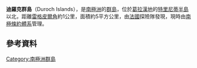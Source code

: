 {{Coord|63|18|S|57|54|W|source:GNIS|display=title}} 

'''迪羅克群島'''（Duroch Islands），是[[南極洲|南極洲]]的[[群島|群島]]，位於[[葛拉漢地|葛拉漢地]]的[[特里尼蒂半島|特里尼蒂半島]]以北，距離[[雷格皮爾角|雷格皮爾角]]約1公里，面積約5平方公里，由[[法國|法國]]探險隊發現，現時由[[南極條約體系|南極條約體系]]管理。

==參考資料==
{{usgs-gazetteer|id=4185}}

{{Antarctica-geo-stub}}
[[Category:南極洲群島|Category:南極洲群島]]